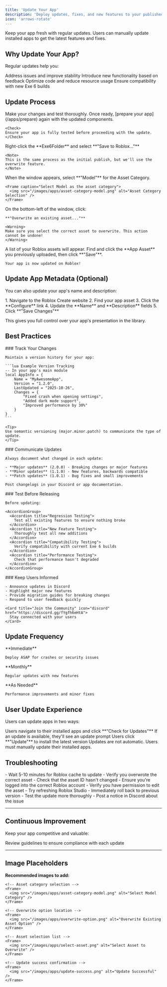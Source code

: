 ```yaml
---
title: 'Update Your App'
description: 'Deploy updates, fixes, and new features to your published apps'
icon: 'arrows-rotate'
---
```


<Info>
Keep your app fresh with regular updates. Users can manually update installed apps to get the latest features and fixes.
</Info>

## Why Update Your App?

Regular updates help you:

<CardGroup cols={2}>
  <Card title="Fix Bugs" icon="wrench">
    Address issues and improve stability
  </Card>
  <Card title="Add Features" icon="sparkles">
    Introduce new functionality based on feedback
  </Card>
  <Card title="Improve Performance" icon="gauge-high">
    Optimize code and reduce resource usage
  </Card>
  <Card title="Stay Compatible" icon="shield-check">
    Ensure compatibility with new Exe 6 builds
  </Card>
</CardGroup>

## Update Process

<Steps>
  <Step title="Prepare Updated Version">
    Make your changes and test thoroughly. Once ready, [prepare your app](/apps/prepare) again with the updated components.
    
    <Check>
    Ensure your app is fully tested before proceeding with the update.
    </Check>
  </Step>
  
  <Step title="Open Upload Dialog">
    Right-click the **Exe6Folder** and select **"Save to Roblox..."**
    
    <Note>
    This is the same process as the initial publish, but we'll use the overwrite feature.
    </Note>
  </Step>
  
  <Step title="Select Model Category">
    When the window appears, select **"Model"** for the Asset Category.
    
    <Frame caption="Select Model as the asset category">
      <img src="/images/apps/asset-category-model.png" alt="Asset Category Selection" />
    </Frame>
  </Step>
  
  <Step title="Choose Overwrite Option">
    On the bottom-left of the window, click:
    
    **"Overwrite an existing asset..."**
    
    <Warning>
    Make sure you select the correct asset to overwrite. This action cannot be undone!
    </Warning>
  </Step>
  
  <Step title="Select Your App Asset">
    A list of your Roblox assets will appear. Find and click the **App Asset** you previously uploaded, then click **"Save"**.
    
    Your app is now updated on Roblox!
  </Step>
</Steps>

## Update App Metadata (Optional)

You can also update your app's name and description:

<Accordion title="Modify App Information">
  1. Navigate to the Roblox Create website
  2. Find your app asset
  3. Click the **Configure** link
  4. Update the **Name** and **Description** fields
  5. Click **"Save Changes"**
  
  This gives you full control over your app's presentation in the library.
</Accordion>

## Best Practices

<Tabs>
  <Tab title="Version Control">
    ### Track Your Changes
    
    Maintain a version history for your app:
    
    ```lua Example Version Tracking
    -- In your app's main module
    local AppInfo = {
        Name = "MyAwesomeApp",
        Version = "1.2.0",
        LastUpdated = "2025-10-26",
        Changes = {
            "Fixed crash when opening settings",
            "Added dark mode support",
            "Improved performance by 30%"
        }
    }
    ```
    
    <Tip>
    Use semantic versioning (major.minor.patch) to communicate the type of update.
    </Tip>
  </Tab>
  
  <Tab title="Changelog">
    ### Communicate Updates
    
    Always document what changed in each update:
    
    - **Major updates** (2.0.0) - Breaking changes or major features
    - **Minor updates** (1.1.0) - New features, backwards compatible
    - **Patch updates** (1.0.1) - Bug fixes and small improvements
    
    Post changelogs in your Discord or app documentation.
  </Tab>
  
  <Tab title="Testing">
    ### Test Before Releasing
    
    Before updating:
    
    <AccordionGroup>
      <Accordion title="Regression Testing">
        Test all existing features to ensure nothing broke
      </Accordion>
      <Accordion title="New Feature Testing">
        Thoroughly test all new additions
      </Accordion>
      <Accordion title="Compatibility Testing">
        Verify compatibility with current Exe 6 builds
      </Accordion>
      <Accordion title="Performance Testing">
        Check that performance hasn't degraded
      </Accordion>
    </AccordionGroup>
  </Tab>
  
  <Tab title="User Communication">
    ### Keep Users Informed
    
    - Announce updates in Discord
    - Highlight major new features
    - Provide migration guides for breaking changes
    - Respond to user feedback quickly
    
    <Card title="Join the Community" icon="discord" href="https://discord.gg/fYgfh6eHtA">
      Stay connected with your users
    </Card>
  </Tab>
</Tabs>

## Update Frequency

<CardGroup cols={3}>
  <Card title="Critical Fixes" icon="siren">
    **Immediate**
    
    Deploy ASAP for crashes or security issues
  </Card>
  <Card title="Feature Updates" icon="calendar">
    **Monthly**
    
    Regular updates with new features
  </Card>
  <Card title="Maintenance" icon="screwdriver-wrench">
    **As Needed**
    
    Performance improvements and minor fixes
  </Card>
</CardGroup>

## User Update Experience

Users can update apps in two ways:

<Steps>
  <Step title="Manual Update Check">
    Users navigate to their installed apps and click **"Check for Updates"**
  </Step>
  <Step title="Update Available Notification">
    If an update is available, they'll see an update prompt
  </Step>
  <Step title="One-Click Update">
    Users click **"Update"** to install the latest version
  </Step>
</Steps>

<Note>
Updates are not automatic. Users must manually update their installed apps.
</Note>

## Troubleshooting

<AccordionGroup>
  <Accordion title="Update not appearing for users">
    - Wait 5-10 minutes for Roblox cache to update
    - Verify you overwrote the correct asset
    - Check that the asset ID hasn't changed
  </Accordion>
  
  <Accordion title="Overwrite option not available">
    - Ensure you're logged into the correct Roblox account
    - Verify you have permission to edit the asset
    - Try refreshing Roblox Studio
  </Accordion>
  
  <Accordion title="Users report broken app after update">
    - Immediately roll back to previous version
    - Test the update more thoroughly
    - Post a notice in Discord about the issue
  </Accordion>
</AccordionGroup>

---

## Continuous Improvement

Keep your app competitive and valuable:

<Card title="App Guidelines" icon="book" href="/apps/guidelines">
  Review guidelines to ensure compliance with each update
</Card>

---

## Image Placeholders

**Recommended images to add:**

```mdx
<!-- Asset category selection -->
<Frame>
  <img src="/images/apps/asset-category-model.png" alt="Select Model Category" />
</Frame>

<!-- Overwrite option location -->
<Frame>
  <img src="/images/apps/overwrite-option.png" alt="Overwrite Existing Asset Option" />
</Frame>

<!-- Asset selection list -->
<Frame>
  <img src="/images/apps/select-asset.png" alt="Select Asset to Overwrite" />
</Frame>

<!-- Update success confirmation -->
<Frame>
  <img src="/images/apps/update-success.png" alt="Update Successful" />
</Frame>
```
